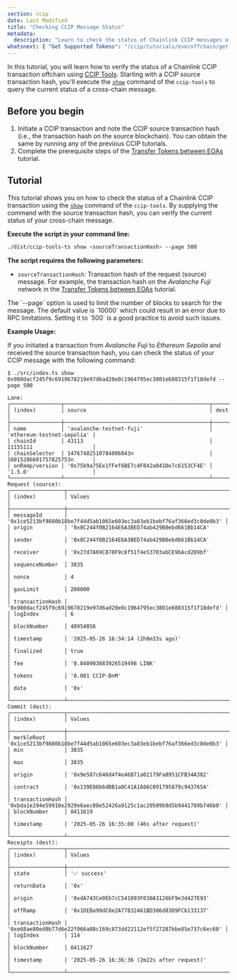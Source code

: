 ```yaml
---
section: ccip
date: Last Modified
title: "Checking CCIP Message Status"
metadata:
  description: "Learn to check the status of Chainlink CCIP messages offchain using CCIP Tools. Provide CCIP source transaction hash to verify transaction progress."
whatsnext: { "Get Supported Tokens": "/ccip/tutorials/evm/offchain/get-supported-tokens" }
---
```



In this tutorial, you will learn how to verify the status of a Chainlink CCIP transaction offchain using [CCIP Tools](https://github.com/smartcontractkit/ccip-tools-ts). Starting with a CCIP source transaction hash, you'll execute the [`show`](https://github.com/smartcontractkit/ccip-tools-ts/blob/main/README.md#show-default-command) command of the `ccip-tools` to query the current status of a cross-chain message.

## Before you begin

1. Initiate a CCIP transaction and note the CCIP source transaction hash (i.e., the transaction hash on the source blockchain). You can obtain the same by running any of the previous CCIP tutorials.
2. Complete the prerequisite steps of the [Transfer Tokens between EOAs](/ccip/tutorials/evm/offchain/transfer-tokens-from-eoa#before-you-begin) tutorial.

## Tutorial

This tutorial shows you on how to check the status of a Chainlink CCIP transaction using the [`show`](https://github.com/smartcontractkit/ccip-tools-ts/blob/main/README.md#show-default-command) command of the `ccip-tools`. By supplying the command with the source transaction hash, you can verify the current status of your cross-chain message.

**Execute the script in your command line:**

```bash
./dist/ccip-tools-ts show <sourceTransactionHash> --page 500
```

**The script requires the following parameters:**

- `sourceTransactionHash`: Transaction hash of the request (source) message. For example, the transaction hash on the _Avalanche Fuji_ network in the [Transfer Tokens between EOAs](/ccip/tutorials/evm/offchain/transfer-tokens-from-eoa#before-you-begin) tutorial.

<Aside type="note" title="Note">
  The `--page` option is used to limit the number of blocks to search for the message. The default value is `10000`
  which could result in an error due to RPC limitations. Setting it to `500` is a good practice to avoid such issues.
</Aside>

**Example Usage:**

If you initiated a transaction from _Avalanche Fuji_ to _Ethereum Sepolia_ and received the source transaction hash, you can check the status of your CCIP message with the following command:

```text
$ ./src/index.ts show 0x980dacf245f9c6919678219e97d6ad20e0c1964795ec3801e688315f1f18defd --page 500

Lane:
┌────────────────┬──────────────────────────────────────────────┬────────────────────────────┐
│ (index)        │ source                                       │ dest                       │
├────────────────┼──────────────────────────────────────────────┼────────────────────────────┤
│ name           │ 'avalanche-testnet-fuji'                     │ 'ethereum-testnet-sepolia' │
│ chainId        │ 43113                                        │ 11155111                   │
│ chainSelector  │ 14767482510784806043n                        │ 16015286601757825753n      │
│ onRamp/version │ '0x75b9a75Ee1fFef6BE7c4F842a041De7c6153CF4E' │ '1.5.0'                    │
└────────────────┴──────────────────────────────────────────────┴────────────────────────────┘
Request (source):
┌─────────────────┬──────────────────────────────────────────────────────────────────────┐
│ (index)         │ Values                                                               │
├─────────────────┼──────────────────────────────────────────────────────────────────────┤
│ messageId       │ '0x1ce5213bf9880b18be7f44d5ab1065e603ec3a83eb1bebf76af366ed3c0de0b3' │
│ origin          │ '0x8C244f0B2164E6A3BED74ab429B0ebd661Bb14CA'                         │
│ sender          │ '0x8C244f0B2164E6A3BED74ab429B0ebd661Bb14CA'                         │
│ receiver        │ '0x27d7A69C878F9c8f51f4e53703abCE9bAcd2D9bf'                         │
│ sequenceNumber  │ 3835                                                                 │
│ nonce           │ 4                                                                    │
│ gasLimit        │ 200000                                                               │
│ transactionHash │ '0x980dacf245f9c6919678219e97d6ad20e0c1964795ec3801e688315f1f18defd' │
│ logIndex        │ 6                                                                    │
│ blockNumber     │ 40954056                                                             │
│ timestamp       │ '2025-05-26 16:34:14 (2h8m33s ago)'                                  │
│ finalized       │ true                                                                 │
│ fee             │ '0.040903083926519498 LINK'                                          │
│ tokens          │ '0.001 CCIP-BnM'                                                     │
│ data            │ '0x'                                                                 │
└─────────────────┴──────────────────────────────────────────────────────────────────────┘
Commit (dest):
┌─────────────────┬──────────────────────────────────────────────────────────────────────┐
│ (index)         │ Values                                                               │
├─────────────────┼──────────────────────────────────────────────────────────────────────┤
│ merkleRoot      │ '0x1ce5213bf9880b18be7f44d5ab1065e603ec3a83eb1bebf76af366ed3c0de0b3' │
│ min             │ 3835                                                                 │
│ max             │ 3835                                                                 │
│ origin          │ '0x9e587c646d4f4e46B71a02179Fa8951CFB34A382'                         │
│ contract        │ '0x139E06b6dBB1a0C41A1686C091795879c943765A'                         │
│ transactionHash │ '0xbda1e294e59910e2929e6aec08e52426a9125c1ac20509b9d5b9441789b746b0' │
│ blockNumber     │ 8411619                                                              │
│ timestamp       │ '2025-05-26 16:35:00 (46s after request)'                            │
└─────────────────┴──────────────────────────────────────────────────────────────────────┘
Receipts (dest):
┌─────────────────┬──────────────────────────────────────────────────────────────────────┐
│ (index)         │ Values                                                               │
├─────────────────┼──────────────────────────────────────────────────────────────────────┤
│ state           │ '✅ success'                                                         │
│ returnData      │ '0x'                                                                 │
│ origin          │ '0xdA743Ce0Eb7cC541093F030A3126bF9e3d427E93'                         │
│ offRamp         │ '0x1DEBa99dC8e2A77832461BD386d83D9FCb133137'                         │
│ transactionHash │ '0xe68ae80ed0b77d6e22f066a08c169c873dd22112ef5f27287bbe85e737c6ec60' │
│ logIndex        │ 114                                                                  │
│ blockNumber     │ 8411627                                                              │
│ timestamp       │ '2025-05-26 16:36:36 (2m22s after request)'                          │
└─────────────────┴──────────────────────────────────────────────────────────────────────┘
```

